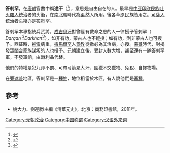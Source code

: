 '''答剌罕'''，在[[唐朝|唐朝]]官書中稱'''達干'''（{{lang-otk|𐱃𐰺𐰴𐰣|Tarqan}}<ref name="Turkic1">{{Citation | place = [[Korea|KR]] | format = PDF | date = Oct 2005 | url = http://www.iacd.or.kr/pdf/journal/05/5-10.pdf | title = A Study of the Ancient Turkic "TARQAN" | first = Han-Woo | last = Choi | publisher = Handong University | accessdate = 2019-12-18 | archive-date = 2021-03-11 | archive-url = https://web.archive.org/web/20210311120254/http://www.iacd.or.kr/pdf/journal/05/5-10.pdf | dead-url = no }}</ref>），意思是自由自在的人。最早是[[中亚|中亚]][[印欧民族|印欧民族]][[吐火羅人|吐火羅人]]统治者的头衔，在[[南北朝|南北朝]]時代為[[柔然|柔然]]人所用。後各草原民族皆用之。[[可薩人|可薩人]]统治者头衔亦是答剌罕。

答剌罕本專指統兵武將，[[成吉思汗|成吉思汗]]對曾經有救命之恩的人一律授予答剌罕（{{lang-mn|{{mongolUnicode|ᠳᠠᠷᠬᠠᠨ}}}} ''Darqan'' <ref>{{Citation | first = Leland Liu | last = Rogers | title = The Golden Summary of Cinggis Qayan: Cinggis Qayan-u Altan Tobci | page = 80}}</ref>''Darkhan''<ref name="Genghis Khan p.82">{{Citation | first = Paul | last = Ratchnevsky | title = Genghis Khan: his life and legacy | page = 82}}</ref>），如非有功，蒙古人也不輕授；如有功，則非蒙古人也可授予。西征時，[[拖雷|拖雷]]病重，[[撒馬爾罕|撒馬爾罕]]人[[景教|景教]]徒撒必為其治病，亦授。[[蒙哥|蒙哥]]時代，對揭發[[窩闊台|窩闊台]]家族謀叛的人也授予。[[元朝|元朝]]建立後，受封人數大增，甚至還有一隊答剌罕軍，不發軍餉，由戰利品代替。

他們的特權是犯九罪不罰、可帶弓箭見大汗、圍獵不交獵物、免稅、自擇牧場。

在[[旁遮普|旁遮普]]地區，答剌罕是一[[種姓|種姓]]，地位相當於木匠，有人說他們是[[塞種|塞種]]。

==參考==
*姚大力、劉迎勝主編《清華元史》，北京：商務印書館，2011年。
{{reflist}}
{{古突厥}}
{{DEFAULTSORT:D答剌罕}}
[[Category:元朝政治|Category:元朝政治]]
[[Category:中国称谓|Category:中国称谓]]
[[Category:汉语外来词|Category:汉语外来词]]